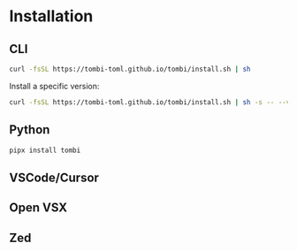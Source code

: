 # Installation

## CLI

```sh
curl -fsSL https://tombi-toml.github.io/tombi/install.sh | sh
```

Install a specific version:

```sh
curl -fsSL https://tombi-toml.github.io/tombi/install.sh | sh -s -- --version 0.2.24
```

## Python

```bash
pipx install tombi
```

## VSCode/Cursor

<LinkCard
  title="Tombi - Visual Studio Marketplace"
  description="Extension for Visual Studio Code - TOML Language Server"
  image="/vscode.svg"
  url="https://marketplace.visualstudio.com/items?itemName=tombi-toml.tombi"
/>

## Open VSX

<LinkCard
  title="Tombi - Open VSX Registry"
  description="Extension for Open VSX - TOML Language Server"
  image="/openvsx.png"
  url="https://open-vsx.org/extension/tombi-toml/tombi"
/>

## Zed

<LinkCard
  title="Tombi - Zed Extensions"
  description="Extension for Zed - TOML Language Server"
  image="/zed.jpeg"
  url="https://zed.dev/extensions?query=tombi&filter=language-servers"
/>
